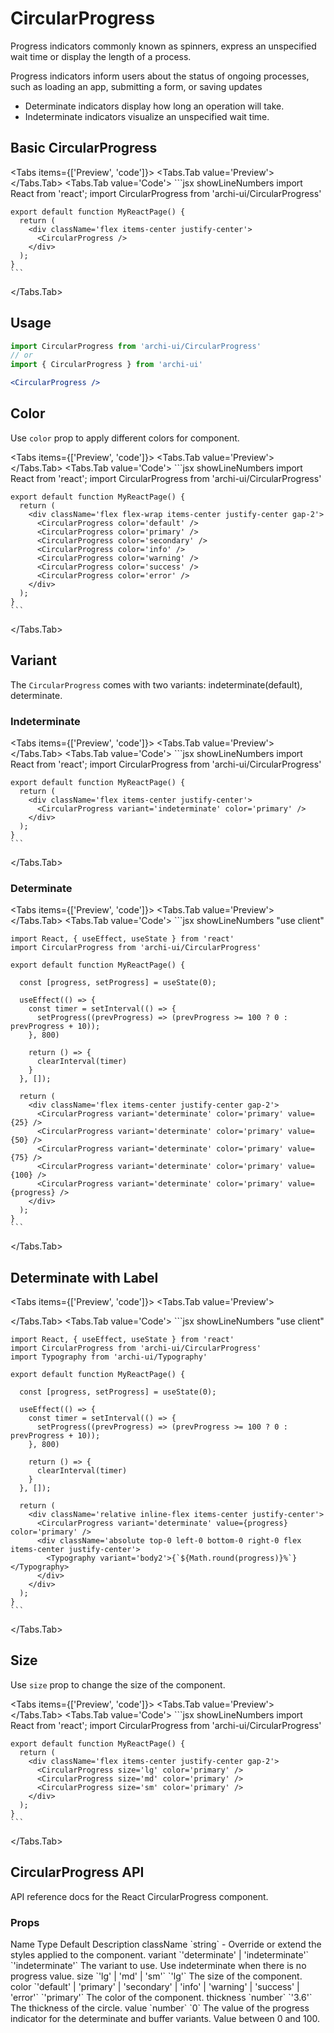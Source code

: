 
# CircularProgress

Progress indicators commonly known as spinners, express an unspecified wait time or display the length of a process.

Progress indicators inform users about the status of ongoing processes, such as loading an app, submitting a form, or saving updates

- Determinate indicators display how long an operation will take.
- Indeterminate indicators visualize an unspecified wait time.

## Basic CircularProgress
<Tabs items={['Preview', 'code']}>
  <Tabs.Tab value='Preview'>
    <BasicCircularProgress />
  </Tabs.Tab>
  <Tabs.Tab value='Code'>
    ```jsx showLineNumbers
    import React from 'react';
    import CircularProgress from 'archi-ui/CircularProgress'

    export default function MyReactPage() {
      return (
        <div className='flex items-center justify-center'>
          <CircularProgress />
        </div>
      );
    }
    ```
  </Tabs.Tab>
</Tabs>

## Usage
```jsx
import CircularProgress from 'archi-ui/CircularProgress'
// or
import { CircularProgress } from 'archi-ui'
```
```jsx
<CircularProgress />
```

## Color
Use `color` prop to apply different colors for component.

<Tabs items={['Preview', 'code']}>
  <Tabs.Tab value='Preview'>
    <CircularProgressColor />
  </Tabs.Tab>
  <Tabs.Tab value='Code'>
    ```jsx showLineNumbers
    import React from 'react';
    import CircularProgress from 'archi-ui/CircularProgress'

    export default function MyReactPage() {
      return (
        <div className='flex flex-wrap items-center justify-center gap-2'>
          <CircularProgress color='default' />
          <CircularProgress color='primary' />
          <CircularProgress color='secondary' />
          <CircularProgress color='info' />
          <CircularProgress color='warning' />
          <CircularProgress color='success' />
          <CircularProgress color='error' />
        </div>
      );
    }
    ```
  </Tabs.Tab>
</Tabs>

## Variant
The `CircularProgress` comes with two variants: indeterminate(default), determinate.

### Indeterminate
<Tabs items={['Preview', 'code']}>
  <Tabs.Tab value='Preview'>
    <CircularProgressIndeterminate />
  </Tabs.Tab>
  <Tabs.Tab value='Code'>
    ```jsx showLineNumbers
    import React from 'react';
    import CircularProgress from 'archi-ui/CircularProgress'

    export default function MyReactPage() {
      return (
        <div className='flex items-center justify-center'>
          <CircularProgress variant='indeterminate' color='primary' />
        </div>
      );
    }
    ```
  </Tabs.Tab>
</Tabs>

### Determinate
<Tabs items={['Preview', 'code']}>
  <Tabs.Tab value='Preview'>
    <CircularProgressDeterminate />
  </Tabs.Tab>
  <Tabs.Tab value='Code'>
    ```jsx showLineNumbers
    "use client"

    import React, { useEffect, useState } from 'react'
    import CircularProgress from 'archi-ui/CircularProgress'

    export default function MyReactPage() {

      const [progress, setProgress] = useState(0);

      useEffect(() => {
        const timer = setInterval(() => {
          setProgress((prevProgress) => (prevProgress >= 100 ? 0 : prevProgress + 10));
        }, 800)
      
        return () => {
          clearInterval(timer)
        }
      }, []);

      return (
        <div className='flex items-center justify-center gap-2'>
          <CircularProgress variant='determinate' color='primary' value={25} />
          <CircularProgress variant='determinate' color='primary' value={50} />
          <CircularProgress variant='determinate' color='primary' value={75} />
          <CircularProgress variant='determinate' color='primary' value={100} />
          <CircularProgress variant='determinate' color='primary' value={progress} />
        </div>
      );
    }
    ```
  </Tabs.Tab>
</Tabs>

## Determinate with Label
<Tabs items={['Preview', 'code']}>
  <Tabs.Tab value='Preview'>
    <div className='flex items-center justify-center'>
      <CircularProgressLabel />
    </div>
  </Tabs.Tab>
  <Tabs.Tab value='Code'>
    ```jsx showLineNumbers
    "use client"

    import React, { useEffect, useState } from 'react'
    import CircularProgress from 'archi-ui/CircularProgress'
    import Typography from 'archi-ui/Typography'

    export default function MyReactPage() {

      const [progress, setProgress] = useState(0);

      useEffect(() => {
        const timer = setInterval(() => {
          setProgress((prevProgress) => (prevProgress >= 100 ? 0 : prevProgress + 10));
        }, 800)
      
        return () => {
          clearInterval(timer)
        }
      }, []);

      return (
        <div className='relative inline-flex items-center justify-center'>
          <CircularProgress variant='determinate' value={progress} color='primary' />
          <div className='absolute top-0 left-0 bottom-0 right-0 flex items-center justify-center'>
            <Typography variant='body2'>{`${Math.round(progress)}%`}</Typography>
          </div>
        </div>
      );
    }
    ```
  </Tabs.Tab>
</Tabs>

## Size
Use `size` prop to change the size of the component.

<Tabs items={['Preview', 'code']}>
  <Tabs.Tab value='Preview'>
    <CircularProgressSize />
  </Tabs.Tab>
  <Tabs.Tab value='Code'>
    ```jsx showLineNumbers
    import React from 'react';
    import CircularProgress from 'archi-ui/CircularProgress'

    export default function MyReactPage() {
      return (
        <div className='flex items-center justify-center gap-2'>
          <CircularProgress size='lg' color='primary' />
          <CircularProgress size='md' color='primary' />
          <CircularProgress size='sm' color='primary' />
        </div>
      );
    }
    ```
  </Tabs.Tab>
</Tabs>

## CircularProgress API
API reference docs for the React CircularProgress component.

### Props
<Table>
  <thead>
    <Table.Tr>
      <Table.Th>Name</Table.Th>
      <Table.Th>Type</Table.Th>
      <Table.Th>Default</Table.Th>
      <Table.Th>Description</Table.Th>
    </Table.Tr>
  </thead>
  <tbody>
    <Table.Tr>
      <Table.Td>className</Table.Td>
      <Table.Td>`string`</Table.Td>
      <Table.Td>-</Table.Td>
      <Table.Td>Override or extend the styles applied to the component.</Table.Td>
    </Table.Tr>
    <Table.Tr>
      <Table.Td>variant</Table.Td>
      <Table.Td>`'determinate' | 'indeterminate'`</Table.Td>
      <Table.Td>`'indeterminate'`</Table.Td>
      <Table.Td>The variant to use. Use indeterminate when there is no progress value.</Table.Td>
    </Table.Tr>
    <Table.Tr>
      <Table.Td>size</Table.Td>
      <Table.Td>`'lg' | 'md' | 'sm'`</Table.Td>
      <Table.Td>`'lg'`</Table.Td>
      <Table.Td>The size of the component.</Table.Td>
    </Table.Tr>
    <Table.Tr>
      <Table.Td>color</Table.Td>
      <Table.Td>`'default' | 'primary' | 'secondary' | 'info' | 'warning' | 'success' | 'error'`</Table.Td>
      <Table.Td>`'primary'`</Table.Td>
      <Table.Td>The color of the component.</Table.Td>
    </Table.Tr>
    <Table.Tr>
      <Table.Td>thickness</Table.Td>
      <Table.Td>`number`</Table.Td>
      <Table.Td>`'3.6'`</Table.Td>
      <Table.Td>The thickness of the circle.</Table.Td>
    </Table.Tr>
    <Table.Tr>
      <Table.Td>value</Table.Td>
      <Table.Td>`number`</Table.Td>
      <Table.Td>`0`</Table.Td>
      <Table.Td>The value of the progress indicator for the determinate and buffer variants. Value between 0 and 100.</Table.Td>
    </Table.Tr>
  </tbody>
</Table>
